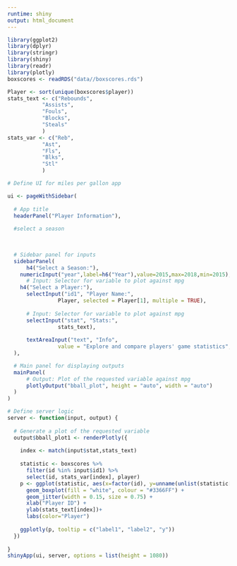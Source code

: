 ```yaml
---
runtime: shiny
output: html_document
---
```


```r
library(ggplot2)
library(dplyr)
library(stringr)
library(shiny)
library(readr)
library(plotly)
boxscores <- readRDS("data//boxscores.rds")
```


```r
Player <- sort(unique(boxscores$player))
stats_text <- c("Rebounds", 
           "Assists", 
           "Fouls", 
           "Blocks",
           "Steals"
           )
stats_var <- c("Reb", 
           "Ast", 
           "Fls", 
           "Blks",
           "Stl"
           )
```


```r
# Define UI for miles per gallon app

ui <- pageWithSidebar(
  
  # App title
  headerPanel("Player Information"),
  
  #select a season

  
  
  # Sidebar panel for inputs
  sidebarPanel(
      h4("Select a Season:"),
    numericInput("year",label=h6("Year"),value=2015,max=2018,min=2015),
      # Input: Selector for variable to plot against mpg
    h4("Select a Player:"),
      selectInput("id1", "Player Name:", 
                Player, selected = Player[1], multiple = TRUE),
      
      # Input: Selector for variable to plot against mpg
      selectInput("stat", "Stats:", 
                stats_text),
      
      textAreaInput("text", "Info", 
                value = "Explore and compare players' game statistics", rows = 2)
  ),

  # Main panel for displaying outputs
  mainPanel(
      # Output: Plot of the requested variable against mpg
      plotlyOutput("bball_plot", height = "auto", width = "auto")
  )
)


```

```r
# Define server logic
server <- function(input, output) {
  
  # Generate a plot of the requested variable 
  output$bball_plot1 <- renderPlotly({
    
    index <- match(input$stat,stats_text)
    
    statistic <- boxscores %>% 
      filter(id %in% input$id1) %>%
      select(id, stats_var[index], player)
    p <- ggplot(statistic, aes(x=factor(id), y=unname(unlist(statistic[,2])), color=factor(id), group=factor(id), label1=player)) + 
      geom_boxplot(fill = "white", colour = "#3366FF") + 
      geom_jitter(width = 0.15, size = 0.75) + 
      xlab("Player ID") + 
      ylab(stats_text[index])+
      labs(color="Player")
    
    ggplotly(p, tooltip = c("label1", "label2", "y"))
  })
    
}
shinyApp(ui, server, options = list(height = 1080))
```
